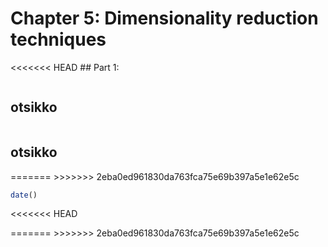 # Chapter 5: Dimensionality reduction techniques


<<<<<<< HEAD
## Part 1:  

```r


```

## otsikko


```r

```

## otsikko



=======
>>>>>>> 2eba0ed961830da763fca75e69b397a5e1e62e5c

```r
date()
```
<<<<<<< HEAD


=======
>>>>>>> 2eba0ed961830da763fca75e69b397a5e1e62e5c
